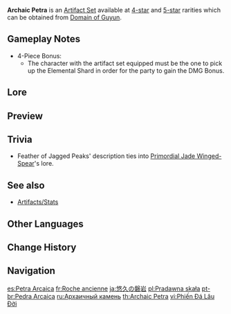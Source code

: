 {{Artifact Set Infobox
|id        = 509
|displayid = 505
|flower    = Flower of Creviced Cliff
|plume     = Feather of Jagged Peaks
|sands     = Sundial of Enduring Jade
|goblet    = Goblet of Chiseled Crag
|circlet   = Mask of Solitude Basalt
|2pcBonus  = {{Color|[[Geo DMG Bonus]]}} +15%
|4pcBonus  = Upon obtaining an Elemental Shard created through a [[Crystallize]] Reaction, all party members gain 35% DMG Bonus for that particular element for 10s. Only one form of [[Elemental DMG]] Bonus can be gained in this manner at any one time.
|source4.1 = [[Domain of Guyun]]
|source5.1 = [[Domain of Guyun]]
|source5.2 = [[Artifact Strongbox]]
|eff_att1  = Elemental DMG Bonus
|eff_att2  = Geo DMG Bonus
|eff_att3  = Geo Interaction Dependent DMG Bonus
|eff_att4  = Party
|eff_att5  = Elemental Reaction
}}
'''Archaic Petra''' is an [[Artifact Set]] available at [[:Category:4-Star Artifacts|4-star]] and [[:Category:5-Star Artifacts|5-star]] rarities which can be obtained from [[Domain of Guyun]].

==Gameplay Notes==
*4-Piece Bonus:
**The character with the artifact set equipped must be the one to pick up the Elemental Shard in order for the party to gain the DMG Bonus.

==Lore==
{{ArtifactLore}}

==Preview==
{{Preview
|file=Artifact Archaic Petra Passive
|caption=4-Piece Bonus
}}

==Trivia==
*Feather of Jagged Peaks' description ties into [[Primordial Jade Winged-Spear]]'s lore.

==See also==
*[[Artifacts/Stats]]

==Other Languages==
{{Other Languages
|en      = Archaic Petra
|zhs     = 悠古的磐岩
|zhs_rm  = Yōugǔ de Pányán
|zht     = 悠古的磐岩
|zht_rm  = Yōugǔ de Pányán
|zh_tl   = Ancient Boulder
|ja      = 悠久の磐岩
|ja_rm   = Yuukyuu no Bangan
|ja_tl   = Everlasting Stone
|ko      = 유구한 반암
|ko_rm   = Yuguhan Banam
|ko_tl   = Immemorial Porphyry
|es      = Petra Arcaica
|es_tl   = Archaic Petra
|fr      = Roche ancienne
|fr_tl   = Ancient Rock
|ru      = Архаичный камень
|ru_tl   = Archaic Stone
|th      = Archaic Petra
|vi      = {{tt|Phiến|片}} Đá Lâu Đời
|vi_tl   = Ancient Rock
|de      = Archaischer Fels
|de_tl   = Archaic Bluff
|id      = Archaic Petra
|pt      = Pedra Arcaica
|pt_tl   = Archaic Stone
|tr      = Arkaik Taşlar
|tr_tl   = Archaic Stones
|it      = Roccia arcaica
|it_tl   = Archaic Rock
}}

==Change History==
{{Change History|1.0}}

==Navigation==
{{Artifact Navbox}}

[[es:Petra Arcaica]]
[[fr:Roche ancienne]]
[[ja:悠久の磐岩]]
[[pl:Pradawna skała]]
[[pt-br:Pedra Arcaica]]
[[ru:Архаичный камень]]
[[th:Archaic Petra]]
[[vi:Phiến Đá Lâu Đời]]
